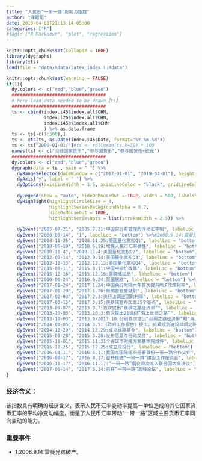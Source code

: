 ```yaml
---
title: "人民币“一带一路”影响力指数"
author: "课题组"
date: 2019-04-01T21:13:14-05:00
categories: ["R"]
#tags: ["R Markdown", "plot", "regression"]
---
```


```r
knitr::opts_chunk$set(collapse = TRUE)
library(dygraphs)
library(xts)
load(file = "data/Rdata/latex_index_i.Rdata")
```

```r
knitr::opts_chunk$set(warning = FALSE)
if(1){
  dy.colors <- c("red","blue","green")
  ###################################
  # here load data needed to be drawn【ts】
  ###################################
  ts <- cbind(index.i45$index.all$CHN,
              index.i26$index.all$CHN,
              index.i45e$index.all$CHN
              ) %>% as.data.frame
  ts <- ts[-c(1:500),]
  ts <- xts(ts, as.Date(index.i45$Date, format='%Y-%m-%d'))
  ts <- ts["2009-01-01/"]#ts <- rollmean(ts,k=30) * 100
  names(ts) <- c("沿线国家货币","参与国货币","参与国货币+欧元")
  ###################################
  dy.colors <- c("red","blue","green")
  dygraph(data = ts , main = " ") %>%
    dyRangeSelector(dateWindow = c("2017-01-01", "2019-04-01"), height = 20)  %>%#valueRange = c(min(data)-4, max(data)+4)
    dyAxis("y", label = " ") %>%
    dyOptions(axisLineWidth = 1.5, axisLineColor = "black", gridLineColor = "lightblue", colors = dy.colors, strokeWidth = 2) %>%
    
    dyLegend(show = "auto", hideOnMouseOut = TRUE, width = 500, labelsSeparateLines = FALSE) %>%
    dyHighlight(highlightCircleSize = 4, 
                highlightSeriesBackgroundAlpha = 0.7,
                hideOnMouseOut = TRUE,
                highlightSeriesOpts = list(strokeWidth = 2.5)) %>%
    
    dyEvent("2005-07-21", "2005.7.21:中国实行有管理的浮动汇率制", labelLoc = "bottom") %>%
    dyEvent("2008-09-14", "1", labelLoc = "bottom") %>%#2008.9.14:雷曼兄弟破产
    dyEvent("2008-11-25", "2008.11.25:美国量化宽松Q1", labelLoc = "bottom") %>%
    dyEvent("2010-06-19", "2010.6.19:增强人民币汇率弹性", labelLoc = "bottom") %>%
    dyEvent("2010-11-4", "2010.11.4:美国量化宽松Q2", labelLoc = "bottom") %>%
    dyEvent("2012-09-14", "2012.9.14:美国量化宽松Q3", labelLoc = "bottom") %>%
    dyEvent("2012-12-13", "2012.12.13:美国量化宽松Q4", labelLoc = "bottom") %>%
    dyEvent("2015-08-11", "2015.8.11:中国中间价改革", labelLoc = "bottom") %>%
    dyEvent("2015-12-16", "2015.12.16:美联储加息", labelLoc = "bottom") %>%
    dyEvent("2016-06-24", "2016.6.24:英国脱欧", labelLoc = "bottom") %>%
    dyEvent("2017-01-24", "2017.1.24:中国央行时隔六年首次提升MLF政策利率", labelLoc = "bottom") %>%
    dyEvent("2017-01-20", "2017.1.20:特朗普宣誓就职", labelLoc = "bottom") %>%
    dyEvent("2017-02-03", "2017.2.3:央行上调逆回购利率", labelLoc = "bottom") %>%
    dyEvent("2017-03-15", "2017.3.15:美联储宣布加息25个基点", labelLoc = "bottom") %>%
    dyEvent("2013-09-07", "2013.9.7:首次提出“丝绸之路经济带”", labelLoc = "bottom") %>%
    dyEvent("2013-10-03", "2013.10.3:首次提出21世纪“海上丝绸之路”", labelLoc = "bottom") %>%
    dyEvent("2013-10-03", "2013.9/2013.10:分别首次提出“丝绸之路经济带”和“海上丝绸之路”", labelLoc = "bottom") %>%
    dyEvent("2014-03-05", "2014.3.5:《政府工作报告》提出，抓紧规划建设丝绸之路经济带、21世纪海上丝绸之路", labelLoc = "bottom") %>%
    dyEvent("2014-12-29", "2014.12.29:成立丝路基金", labelLoc = "bottom") %>%
    dyEvent("2015-03-28", "2015.3.28:发布愿景与行动文件", labelLoc = "bottom") %>%
    dyEvent("2015-11-01", "2015.11:31个省区市对接方案基本完成件", labelLoc = "bottom") %>%
    dyEvent("2015-12-25", "2015.12.25:成立亚投行", labelLoc = "bottom") %>%
    dyEvent("2016-04-11", "2016.4.11:我国与国际组织签署首份一带一路合作文件", labelLoc = "bottom") %>%
    dyEvent("2016-08-17", "2016.8.17:召开推进“一带一路”建设工作座谈会", labelLoc = "bottom") %>%
    dyEvent("2016-11-17", "2016.11.17:“一带一路”倡议首次写入联合国大会决议", labelLoc = "bottom") %>%
    dyEvent("2017-05-14", "2017.5.14:召开“一带一路”高峰论坛", labelLoc = "bottom")
}
```


### 经济含义：

该指数具有明确的经济含义，表示人民币汇率变动率提高一单位造成的其它国家货币汇率的平均净变动幅度，衡量了人民币汇率带动“一带一路”区域主要货币汇率同向变动的能力。

### 重要事件
* 1.2008.9.14:雷曼兄弟破产。

